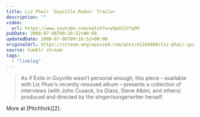 ```yaml
---
title: Liz Phair 'Guyville Redux' Trailer
description: ""
video:
  url: https://www.youtube.com/watch?v=yDpUJjVfpOU
pubDate: 2008-07-06T09:16:52+00:00
updatedDate: 2008-07-06T09:16:52+00:00
originalUrl: https://stream.anglepoised.com/post/41166660/liz-phair-guyville-redux-trailer-as-if-exile
source: tumblr stream
tags:
  - "linklog"
---
```


> As if Exile in Guyville wasn&rsquo;t personal enough, this piece &#8211; available with Liz Phair&rsquo;s recently reissued album &#8211; presents a collection of interviews (with John Cusack, Ira Glass, Steve Albini, and others) produced and directed by the singer/songerwriter herself.

More at [Pitchfork][2].

[1]: http://www.pitchfork.tv/week/liz-phair-guyville-redux
